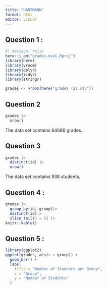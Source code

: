 ```yaml
---
title: "HARTMANN"
format: html
editor: visual
---
```


## Question 1 : 
```r
#| message: false
here::i_am("grades-eval.Rproj")
library(here)
library(vroom)
library(dplyr)
library(tidyr)
library(stringr)
```

```r
grades <- vroom(here("grades (2).csv"))
```
## Question 2 
```r
grades |>
  nrow()
```
The data set contains 64686 grades. 

## Question 3 
```r
grades |> 
  distinct(id) |>
  nrow()
```
The data set contains 938 students. 

## Question 4 : 
```r
grades |> 
  group_by(id, group)|> 
  distinct(id)|> 
  slice_tail(n = 5) |>
knitr::kable()
```

## Question 5 : 
```r
library(ggplot2)
ggplot(grades, aes(x = group)) +
  geom_bar() +
  labs(
    title = "Number of Students per Group",
    x = "Group",
    y = "Number of Students"
  )
```

